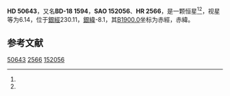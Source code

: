 {{Starbox begin
| name = HD 50643
}}
{{Starbox observe
| epoch = [[J2000.0|J2000.0]]
| constell = {{星座名待查}}<ref name=SIMBAD>{{cite web
 | url=http://simbad.u-strasbg.fr/simbad/sim-id?Ident=HR+2566
 | title=Pulsating variable Star
 | publisher=Centre de Données astronomiques de Strasbourg
 | work=SIMBAD
 | accessdate=2012-07-13
 | archive-date=2016-03-17
 | archive-url=https://web.archive.org/web/20160317132038/http://simbad.u-strasbg.fr/simbad/sim-id?Ident=HR+2566
 | dead-url=no
 }}</ref><ref name=DATA>{{cite web
 | url=http://vizier.u-strasbg.fr/viz-bin/VizieR-5?-out.add=.&-source=5050&-corr=PK=HR&-out.max=9999&HR=2566
 | title=VizieR Detailed Page
 | accessdate=2012-07-13
 | archive-date=2016-03-04
 | archive-url=https://web.archive.org/web/20160304222302/http://vizier.u-strasbg.fr/viz-bin/VizieR-5?-out.add=.&-source=5050&-corr=PK=HR&-out.max=9999&HR=2566
 | dead-url=no
 }}</ref>
| 星官 = 
| ra = {{RA|6|53|21.7}}<ref name=SIMBAD /><ref name=DATA />
| dec = {{DEC|-18|56|0}}<ref name=SIMBAD /><ref name=DATA />
| appmag_v = 6.14<ref name=SIMBAD /><ref name=DATA />
}}
{{Starbox character
| class = A5m<ref name=SIMBAD /><ref name=DATA />
| b-v = 0.15<ref name=SIMBAD /><ref name=DATA />
| u-b = 0.13<ref name=SIMBAD /><ref name=DATA />
| r-i = 0.05<ref name=SIMBAD /><ref name=DATA />
| variable = 
}}
{{Starbox astrometry
| radial_v = 0.13
| prop_mo_ra = 41
| parallax = 
| p_error = 
}}
{{Starbox catalog
| names =BD-18 1594，[[SAO星表|SAO]] 152056，[[HD星表|HD]] 50643，[[HR星表|HR]] 2566}}
{{Starbox reference |Simbad=HR+2566}}
{{Starbox end}}

'''HD 50643'''，又名'''BD-18 1594'''，'''SAO 152056'''、'''HR 2566'''，是一颗恒星<ref name=SIMBAD /><ref name=DATA />，视星等为6.14，位于[[銀道座標系|銀經]]230.11，[[銀道座標系|銀緯]]-8.1，其[[B1900.0|B1900.0]]坐标为赤經{{RA|6|48|59.1}}，赤緯{{DEC|-18|-8.1|38}}。

== 参考文献 ==
{{reflist}}

{{star-stub}}

[[Category:HD和HDE天體|50643]]
[[Category:HR天體|2566]]
[[Category:SAO天體|152056]]